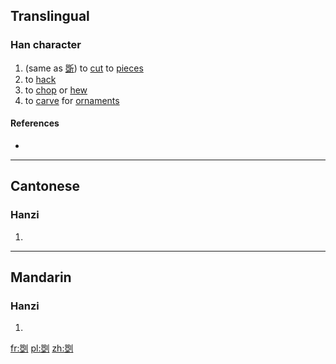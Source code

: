 ==Translingual==

===Han character===
{{Han char|rn=18|rad=刀|as=10|sn=12|four=|canj=口一中弓 (RMLN)|ids=⿰𠁁刂}}

# (same as [[斲]]) to [[cut]] to [[piece]]s
# to [[hack]]
# to [[chop]] or [[hew]]
# to [[carve]] for [[ornament]]s

====References====
* {{Han ref|kx=0142.370|hdz=10352.040|uh=34F8|ud=13560}}

----

==Cantonese==

===Hanzi===
{{yue-hanzi|jyut=[[coek3]], [[sau2]], [[zoek3]]|y=cheuk3, sau2, jeuk3}}

# {{defn|lang=yue|sort=刀10}}

----

==Mandarin==

===Hanzi===
{{cmn-hanzi|pin=[[zhuó]] ([[zhuo2]]), [[jué]] ([[jue2]])|wg=cho<sup>2</sup>, chüeh<sup>2</sup>}}

# {{defn|lang=cmn|sort=刀10}}

[[fr:㓸]]
[[pl:㓸]]
[[zh:㓸]]